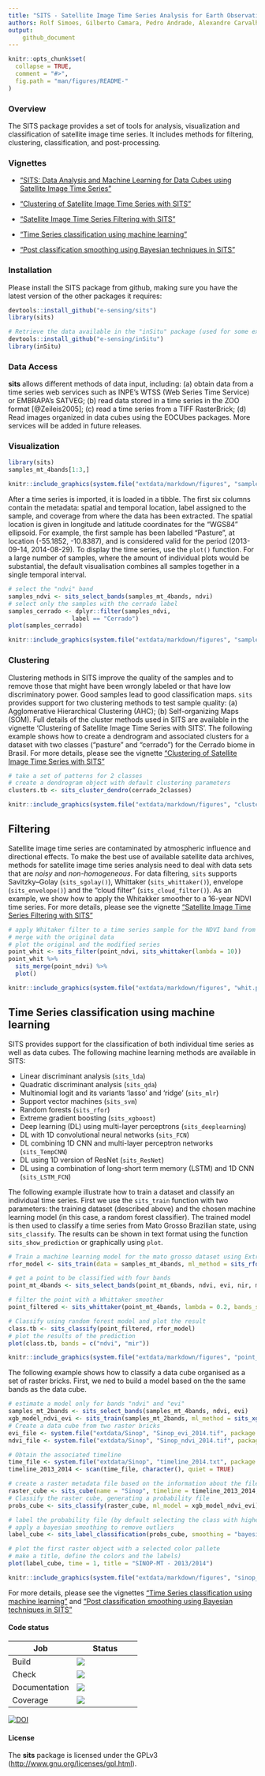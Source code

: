 ```yaml
---
title: "SITS - Satellite Image Time Series Analysis for Earth Observation Data Cubes"
authors: Rolf Simoes, Gilberto Camara, Pedro Andrade, Alexandre Carvalho, Gilberto Queiroz, Lorena Santos, Karine Ferreira, Victor Maus 
output:
    github_document
---
```

```r
knitr::opts_chunk$set(
  collapse = TRUE,
  comment = "#>",
  fig.path = "man/figures/README-"
)
```

### Overview

The SITS package provides a set of tools for analysis, visualization and classification of satellite image time series. It includes methods for filtering, clustering, classification, and post-processing. 

### Vignettes

  - [“SITS: Data Analysis and Machine Learning for Data Cubes using
    Satellite Image Time
    Series”](https://github.com/e-sensing/sits-docs/blob/master/vignettes/sits.pdf)

  - [“Clustering of Satellite Image Time Series with
    SITS”](https://github.com/e-sensing/sits-docs/blob/master/vignettes/clustering.pdf)

  - [“Satellite Image Time Series Filtering with
    SITS”](https://github.com/e-sensing/sits-docs/blob/master/vignettes/filtering.pdf)

  - [“Time Series classification using machine
    learning”](https://github.com/e-sensing/sits-docs/blob/master/vignettes/machine_learning.pdf)

  - [“Post classification smoothing using Bayesian techniques in
    SITS”](https://github.com/e-sensing/sits-docs/blob/master/vignettes/smoothing.pdf)
    
### Installation

Please install the SITS package from github, making sure you have the latest version of the other packages it requires:

```r
devtools::install_github("e-sensing/sits")
library(sits)

# Retrieve the data available in the "inSitu" package (used for some examples)
devtools::install_github("e-sensing/inSitu")
library(inSitu)
```

### Data Access 

**sits** allows different methods of data input, including: (a) obtain data from a time series web services such as INPE's WTSS (Web Series Time Service) or EMBRAPA's SATVEG; (b) read data stored in a time series in the ZOO format [@Zeileis2005]; (c) read a time series from a TIFF RasterBrick; (d) Read images organized in data cubes using the EOCUbes packages. More services will be added in future releases.

### Visualization

```r
library(sits)
samples_mt_4bands[1:3,]
```

```r
knitr::include_graphics(system.file("extdata/markdown/figures", "samples_mt_4bands.png", package = "sits"))
```

After a time series is imported, it is loaded in a tibble. The first six columns contain the metadata: spatial and temporal location, label assigned to the sample, and coverage from where the data has been extracted. The spatial location is given in longitude and latitude coordinates for the "WGS84" ellipsoid. For example, the first sample has been labelled "Pasture", at location (-55.1852, -10.8387), and is considered valid for the period (2013-09-14, 2014-08-29). To display the time series, use the `plot()` function. For a large number of samples, where the amount of individual plots would be substantial, the default visualisation combines all samples together in a single temporal interval. 

```r
# select the "ndvi" band
samples_ndvi <- sits_select_bands(samples_mt_4bands, ndvi)
# select only the samples with the cerrado label
samples_cerrado <- dplyr::filter(samples_ndvi, 
                  label == "Cerrado")
plot(samples_cerrado)
```

```r
knitr::include_graphics(system.file("extdata/markdown/figures", "samples_cerrado.png", package = "sits"))
```

### Clustering

Clustering methods in SITS improve the quality of the samples and to remove those that might have been wrongly labeled or that have low discriminatory power. Good samples lead to good classification maps. `sits` provides support for two clustering methods to test sample quality: (a) Agglomerative Hierarchical Clustering (AHC); (b)  Self-organizing Maps (SOM). Full details of the cluster methods used in SITS are available in the vignette 'Clustering of Satellite Image Time Series with SITS'. The following example shows how to create a dendrogram and associated clusters for a dataset with two classes ("pasture" and "cerrado") for the Cerrado biome in Brasil. For more details, please see the vignette [“Clustering of Satellite Image Time Series with SITS”](https://github.com/e-sensing/sits-docs/blob/master/vignettes/clustering.pdf)


```r
# take a set of patterns for 2 classes
# create a dendrogram object with default clustering parameters
clusters.tb <- sits_cluster_dendro(cerrado_2classes)
```

```r
knitr::include_graphics(system.file("extdata/markdown/figures", "cluster_dendro.png", package = "sits"))
```


## Filtering

Satellite image time series are contaminated by atmospheric influence and directional effects. To make the best use of available satellite data archives, methods for satellite image time series analysis need to deal with data sets that are *noisy* and *non-homogeneous*. For data filtering, `sits` supports Savitzky–Golay (`sits_sgolay()`), Whittaker (`sits_whittaker()`), envelope (`sits_envelope()`) and the "cloud filter" (`sits_cloud_filter()`). As an example, we show how to apply the Whitakker smoother to a 16-year NDVI time series. For more details, please see the vignette [“Satellite Image Time Series Filtering with SITS”](https://github.com/e-sensing/sits-docs/blob/master/vignettes/filtering.pdf)


```r
# apply Whitaker filter to a time series sample for the NDVI band from 2000 to 2016
# merge with the original data
# plot the original and the modified series
point_whit <- sits_filter(point_ndvi, sits_whittaker(lambda = 10))
point_whit %>% 
  sits_merge(point_ndvi) %>% 
  plot()
```

```r
knitr::include_graphics(system.file("extdata/markdown/figures", "whit.png", package = "sits"))
```


## Time Series classification using machine learning 

SITS provides support for the classification of both individual time series as well as data cubes. The following machine learning methods are available in SITS:

* Linear discriminant analysis (`sits_lda`)
* Quadratic discriminant analysis (`sits_qda`)
* Multinomial logit and its variants 'lasso' and 'ridge' (`sits_mlr`)
* Support vector machines (`sits_svm`)
* Random forests (`sits_rfor`)
* Extreme gradient boosting (`sits_xgboost`)
* Deep learning (DL) using multi-layer perceptrons (`sits_deeplearning`)
* DL with 1D convolutional neural networks (`sits_FCN`) 
* DL combining 1D CNN and multi-layer perceptron networks (`sits_TempCNN`)
* DL using 1D version of ResNet (`sits_ResNet`)
* DL using a combination of long-short term memory (LSTM) and 1D CNN (`sits_LSTM_FCN`)


The following example illustrate how to train a dataset and classify an individual time series. First we use the `sits_train` function with two parameters: the training dataset (described above) and the chosen machine learning model (in this case, a random forest classifier). The trained model is then used to classify a time series from Mato Grosso Brazilian state, using `sits_classify`. The results can be shown in text format using the function `sits_show_prediction` or graphically using `plot`.

```r

# Train a machine learning model for the mato grosso dataset using Extreme Gradient Boosting
rfor_model <- sits_train(data = samples_mt_4bands, ml_method = sits_rfor(num_trees = 500))

# get a point to be classified with four bands
point_mt_4bands <- sits_select_bands(point_mt_6bands, ndvi, evi, nir, mir)

# filter the point with a Whittaker smoother
point_filtered <- sits_whittaker(point_mt_4bands, lambda = 0.2, bands_suffix = "") 

# Classify using random forest model and plot the result
class.tb <- sits_classify(point_filtered, rfor_model)
# plot the results of the prediction
plot(class.tb, bands = c("ndvi", "mir"))
```

```r
knitr::include_graphics(system.file("extdata/markdown/figures", "point_mt_classified_rfor.png", package = "sits"))
```


The following example shows how to classify a data cube organised as a set of raster bricks. First, we ned to build a model based on the the same bands as the data cube.

```r
# estimate a model only for bands "ndvi" and "evi"
samples_mt_2bands <- sits_select_bands(samples_mt_4bands, ndvi, evi)
xgb_model_ndvi_evi <- sits_train(samples_mt_2bands, ml_method = sits_xgboost())
# Create a data cube from two raster bricks
evi_file <- system.file("extdata/Sinop", "Sinop_evi_2014.tif", package = "inSitu")
ndvi_file <- system.file("extdata/Sinop", "Sinop_ndvi_2014.tif", package = "inSitu")

# Obtain the associated timeline
time_file <- system.file("extdata/Sinop", "timeline_2014.txt", package = "inSitu")
timeline_2013_2014 <- scan(time_file, character(), quiet = TRUE)

# create a raster metadata file based on the information about the files
raster_cube <- sits_cube(name = "Sinop", timeline = timeline_2013_2014, bands = c("ndvi", "evi"), files = c(ndvi_file, evi_file))
# Classify the raster cube, generating a probability file
probs_cube <- sits_classify(raster_cube, ml_model = xgb_model_ndvi_evi)

# label the probability file (by default selecting the class with higher probability)
# apply a bayesian smoothing to remove outliers
label_cube <- sits_label_classification(probs_cube, smoothing = "bayesian")

# plot the first raster object with a selected color pallete
# make a title, define the colors and the labels)
plot(label_cube, time = 1, title = "SINOP-MT - 2013/2014")
```

```r
knitr::include_graphics(system.file("extdata/markdown/figures", "sinop_bayes.png", package = "sits"))
```

For more details, please see the vignettes [“Time Series classification using machine learning”](https://github.com/e-sensing/sits-docs/blob/master/vignettes/machine_learning.pdf) and [“Post classification smoothing using Bayesian techniques in SITS”](https://github.com/e-sensing/sits-docs/blob/master/vignettes/smoothing.pdf)

#### Code status

|Job|Status|
|---|---|
|Build | [<img src="http://www.dpi.inpe.br/jenkins/buildStatus/icon?job=sits-build-ubuntu-16.04">](http://www.dpi.inpe.br/jenkins/job/sits-build-ubuntu-16.04/lastBuild/consoleFull)|
|Check |[<img src="http://www.dpi.inpe.br/jenkins/buildStatus/icon?job=sits-check-ubuntu-16.04">](http://www.dpi.inpe.br/jenkins/job/sits-check-ubuntu-16.04/lastBuild/consoleFull)|
|Documentation |[<img src="http://www.dpi.inpe.br/jenkins/buildStatus/icon?job=sits-documentation-ubuntu-16.04">](http://www.dpi.inpe.br/jenkins/job/sits-documentation-ubuntu-16.04/lastBuild/consoleFull)|
| Coverage      | [<img src="http://codecov.io/github/e-sensing/sits/coverage.svg?branch=master">](https://codecov.io/github/e-sensing/sits?branch=master) |

[![DOI](https://zenodo.org/badge/98539507.svg)](https://zenodo.org/badge/latestdoi/98539507)

#### License

The **sits** package is licensed under the GPLv3 (<http://www.gnu.org/licenses/gpl.html>).
